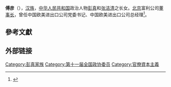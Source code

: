 {{expand|time=2015-05-29T00:24:28+00:00}}
{{refimprove|time=2015-05-29T00:24:28+00:00}}
'''傅彦'''（{{bd|1940年||}}），[[汉族|汉族]]，[[中华人民共和国|中华人民共和国]]政治人物[[彭真|彭真]]和[[张洁清|张洁清]]之长女。[[北京|北京]]富利公司[[董事长|董事长]]，曾任中国欧美进出口公司党委书记、中国欧美进出口公司总经理<ref name="何頻高新1997">{{cite book|author1=何頻|author2=高新|title=中共"太子黨"|url=http://books.google.com/books?id=gb3iAAAAMAAJ|date=1997-05-01|publisher=時報文化出版企業股份有限公司|pages=330–334|access-date=2015-05-28|archive-date=2015-03-21|archive-url=https://web.archive.org/web/20150321165210/http://books.google.com/books?id=gb3iAAAAMAAJ|dead-url=no}}</ref>。

==參考文獻==
{{reflist}}

== 外部链接 ==
{{中国政治人物小作品}}

{{彭真家系}}
{{先辈曾任党和国家领导人的中华人民共和国高级干部|2}}

{{DEFAULTSORT:F傅}}
[[Category:彭真家族|Category:彭真家族]]
[[Category:第十一届全国政协委员|Category:第十一届全国政协委员]]
[[Category:官僚資本主義|Category:官僚資本主義]]